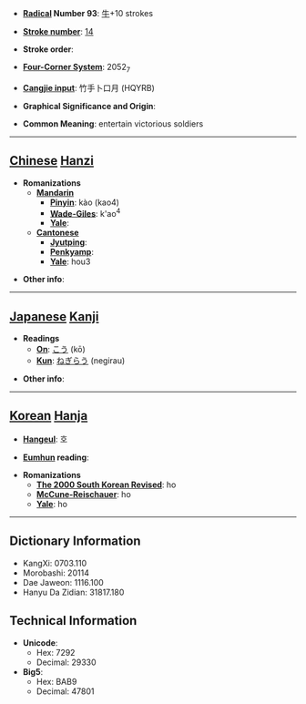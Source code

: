 * '''[[Wiktionary:Chinese radical index| Radical]] Number 93''': [[Wiktionary:Chinese radical index 牛|牛]]+10 strokes

* '''[[Wiktionary:Chinese total strokes index|Stroke number]]''': [[Wiktionary:Chinese total strokes index 14|14]]

* '''Stroke order''': 

* '''[[Wiktionary:Chinese four corner index|Four-Corner System]]''': 2052<sub>7</sub>

* '''[[Wiktionary:Chinese Cangjie index|Cangjie input]]''': 竹手卜口月 (HQYRB)

* '''Graphical Significance and Origin''': 

* '''Common Meaning''': entertain victorious soldiers

----

== [[Chinese]] [[Hanzi]] ==

* '''Romanizations'''
** '''[[Mandarin]]'''
*** '''[[Pinyin]]''': kào (kao4)
*** '''[[Wade-Giles]]''': k'ao<sup>4</sup>
*** '''[[Yale]]''': 
** '''[[Cantonese]]'''
*** '''[[Jyutping]]''':
*** '''[[Penkyamp]]''': 
*** '''[[Yale]]''': hou3

* '''Other info''': 

----

== [[Japanese]] [[Kanji]] ==

* '''Readings'''
** '''[[On]]''': [[こう]] (kō)
** '''[[Kun]]''': [[ねぎらう]] (negirau)

* '''Other info''':  

----

== [[Korean]] [[Hanja]] ==

* '''[[Hangeul]]''': 호

* '''[[Eumhun]] reading''': 

* '''Romanizations'''
** '''[[The 2000 South Korean Revised Romanization|The 2000 South Korean Revised]]''': ho
** '''[[McCune-Reischauer]]''': ho
** '''[[Yale]]''': ho

----

== Dictionary Information ==

* KangXi: 0703.110
* Morobashi: 20114
* Dae Jaweon: 1116.100
* Hanyu Da Zidian: 31817.180

== Technical Information ==

* '''Unicode''':
** Hex: 7292
** Decimal: 29330
* '''Big5''':
** Hex: BAB9
** Decimal: 47801